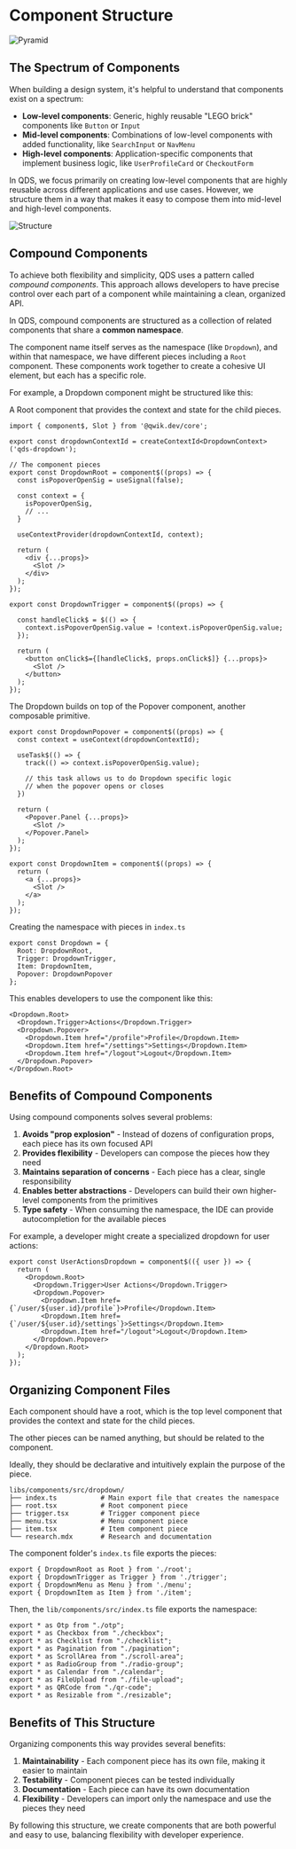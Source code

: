 
# Component Structure

<Image src={pyramid} loading="eager" alt="Pyramid" />

## The Spectrum of Components

When building a design system, it's helpful to understand that components exist on a spectrum:

- **Low-level components**: Generic, highly reusable "LEGO brick" components like `Button` or `Input`
- **Mid-level components**: Combinations of low-level components with added functionality, like `SearchInput` or `NavMenu`
- **High-level components**: Application-specific components that implement business logic, like `UserProfileCard` or `CheckoutForm`

In QDS, we focus primarily on creating low-level components that are highly reusable across different applications and use cases. However, we structure them in a way that makes it easy to compose them into mid-level and high-level components.

<Image src={structure} alt="Structure" />

## Compound Components

To achieve both flexibility and simplicity, QDS uses a pattern called *compound components*. This approach allows developers to have precise control over each part of a component while maintaining a clean, organized API.

In QDS, compound components are structured as a collection of related components that share a **common namespace**. 

The component name itself serves as the namespace (like `Dropdown`), and within that namespace, we have different pieces including a `Root` component. These components work together to create a cohesive UI element, but each has a specific role.

For example, a Dropdown component might be structured like this:

A Root component that provides the context and state for the child pieces.

```tsx
import { component$, Slot } from '@qwik.dev/core';

export const dropdownContextId = createContextId<DropdownContext>('qds-dropdown');

// The component pieces
export const DropdownRoot = component$((props) => {
  const isPopoverOpenSig = useSignal(false);
 
  const context = {
    isPopoverOpenSig,
    // ...
  }

  useContextProvider(dropdownContextId, context);

  return (
    <div {...props}>
      <Slot />
    </div>
  );
});
```

```tsx
export const DropdownTrigger = component$((props) => {

  const handleClick$ = $(() => { 
    context.isPopoverOpenSig.value = !context.isPopoverOpenSig.value;
  });

  return (
    <button onClick$={[handleClick$, props.onClick$]} {...props}>
      <Slot />
    </button>
  );
});
```

The Dropdown builds on top of the Popover component, another composable primitive.

```tsx
export const DropdownPopover = component$((props) => {
  const context = useContext(dropdownContextId);

  useTask$(() => {
    track(() => context.isPopoverOpenSig.value);

    // this task allows us to do Dropdown specific logic
    // when the popover opens or closes
  })

  return (
    <Popover.Panel {...props}>
      <Slot />
    </Popover.Panel>
  );
});
```

```tsx
export const DropdownItem = component$((props) => {
  return (
    <a {...props}>
      <Slot />
    </a>
  );
});
```

Creating the namespace with pieces in `index.ts`

```tsx
export const Dropdown = {
  Root: DropdownRoot,
  Trigger: DropdownTrigger,
  Item: DropdownItem,
  Popover: DropdownPopover
};
```

This enables developers to use the component like this:

```tsx
<Dropdown.Root>
  <Dropdown.Trigger>Actions</Dropdown.Trigger>
  <Dropdown.Popover>
    <Dropdown.Item href="/profile">Profile</Dropdown.Item>
    <Dropdown.Item href="/settings">Settings</Dropdown.Item>
    <Dropdown.Item href="/logout">Logout</Dropdown.Item>
  </Dropdown.Popover>
</Dropdown.Root>
```

## Benefits of Compound Components

Using compound components solves several problems:

1. **Avoids "prop explosion"** - Instead of dozens of configuration props, each piece has its own focused API
2. **Provides flexibility** - Developers can compose the pieces how they need
3. **Maintains separation of concerns** - Each piece has a clear, single responsibility
4. **Enables better abstractions** - Developers can build their own higher-level components from the primitives
5. **Type safety** - When consuming the namespace, the IDE can provide autocompletion for the available pieces

For example, a developer might create a specialized dropdown for user actions:

```tsx
export const UserActionsDropdown = component$(({ user }) => {
  return (
    <Dropdown.Root>
      <Dropdown.Trigger>User Actions</Dropdown.Trigger>
      <Dropdown.Popover>
        <Dropdown.Item href={`/user/${user.id}/profile`}>Profile</Dropdown.Item>
        <Dropdown.Item href={`/user/${user.id}/settings`}>Settings</Dropdown.Item>
        <Dropdown.Item href="/logout">Logout</Dropdown.Item>
      </Dropdown.Popover>
    </Dropdown.Root>
  );
});
```

## Organizing Component Files

Each component should have a root, which is the top level component that provides the context and state for the child pieces.

The other pieces can be named anything, but should be related to the component.

Ideally, they should be declarative and intuitively explain the purpose of the piece.

```
libs/components/src/dropdown/
├── index.ts           # Main export file that creates the namespace
├── root.tsx           # Root component piece
├── trigger.tsx        # Trigger component piece
├── menu.tsx           # Menu component piece
├── item.tsx           # Item component piece
└── research.mdx       # Research and documentation
```

The component folder's `index.ts` file exports the pieces:

```tsx
export { DropdownRoot as Root } from './root';
export { DropdownTrigger as Trigger } from './trigger';
export { DropdownMenu as Menu } from './menu';
export { DropdownItem as Item } from './item';
```

Then, the `lib/components/src/index.ts` file exports the namespace:

```tsx
export * as Otp from "./otp";
export * as Checkbox from "./checkbox";
export * as Checklist from "./checklist";
export * as Pagination from "./pagination";
export * as ScrollArea from "./scroll-area";
export * as RadioGroup from "./radio-group";
export * as Calendar from "./calendar";
export * as FileUpload from "./file-upload";
export * as QRCode from "./qr-code";
export * as Resizable from "./resizable";
```

## Benefits of This Structure

Organizing components this way provides several benefits:

1. **Maintainability** - Each component piece has its own file, making it easier to maintain
2. **Testability** - Component pieces can be tested individually
3. **Documentation** - Each piece can have its own documentation
4. **Flexibility** - Developers can import only the namespace and use the pieces they need

By following this structure, we create components that are both powerful and easy to use, balancing flexibility with developer experience. 